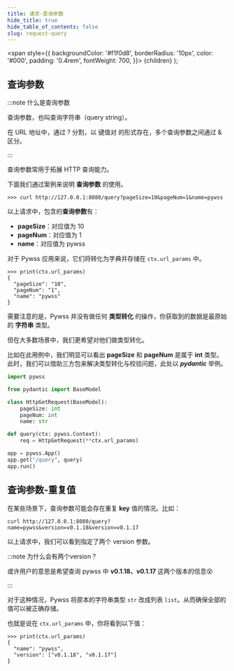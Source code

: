 ```yaml
---
title: 请求-查询参数
hide_title: true
hide_table_of_contents: false
slug: request-query
---
```


  <span
    style={{
      backgroundColor: '#f1f0d8',
      borderRadius: '10px',
      color: '#000',
      padding: '0.4rem',
      fontWeight: 700,
    }}>
    {children}
  </span>
);

## 查询参数

:::note 什么是查询参数

查询参数，也叫查询字符串（query string）。

在 URL 地址中，通过 <Highlight>?</Highlight> 分割，以 <Highlight>键值对</Highlight> 的形式存在，多个查询参数之间通过 <Highlight>&</Highlight> 区分。

:::

查询参数常用于拓展 HTTP 查询能力。

下面我们通过案例来说明 **查询参数** 的使用。

```shell script title="案例"
>>> curl http://127.0.0.1:8080/query?pageSize=10&pageNum=1&name=pywss
```
以上请求中，包含的**查询参数**有：
- **pageSize**：对应值为 10
- **pageNum**：对应值为 1
- **name**：对应值为 pywss

对于 Pywss 应用来说，它们将转化为字典并存储在 `ctx.url_params` 中。
```shell script title="读取查询参数"
>>> print(ctx.url_params)
{
  "pageSize": "10",
  "pageNum": "1",
  "name": "pywss"
}
```
需要注意的是，Pywss 并没有做任何 **类型转化** 的操作，你获取到的数据是最原始的 **字符串** 类型。

但在大多数场景中，我们更希望对他们做类型转化。

比如在此用例中，我们明显可以看出 **pageSize** 和 **pageNum** 是属于 **int** 类型。此时，我们可以借助三方包来解决类型转化与校验问题，此处以 **_pydantic_** 举例。

```python title="类型转化+校验" showLineNumbers {11}
import pywss

from pydantic import BaseModel

class HttpGetRequest(BaseModel):
    pageSize: int
    pageNum: int
    name: str

def query(ctx: pywss.Context):
    req = HttpGetRequest(**ctx.url_params)

app = pywss.App()
app.get("/query", query)
app.run()
```


## 查询参数-重复值
在某些场景下，查询参数可能会存在重复 **key** 值的情况。比如：
```shell script title="案例"
curl http://127.0.0.1:8080/query?name=pywss&version=v0.1.18&version=v0.1.17
```
以上请求中，我们可以看到指定了两个 version 参数。

:::note 为什么会有两个version？

或许用户的意思是希望查询 pywss 中 **v0.1.18、v0.1.17** 这两个版本的信息😵

:::

对于这种情况，Pywss 将原本的字符串类型 `str` 改成列表 `list`。从而确保全部的值可以被正确存储。

也就是说在 `ctx.url_params` 中，你将看到以下值：

```shell script title="读取查询参数"
>>> print(ctx.url_params)
{
  "name": "pywss",
  "version": ["v0.1.18", "v0.1.17"]
}
```
